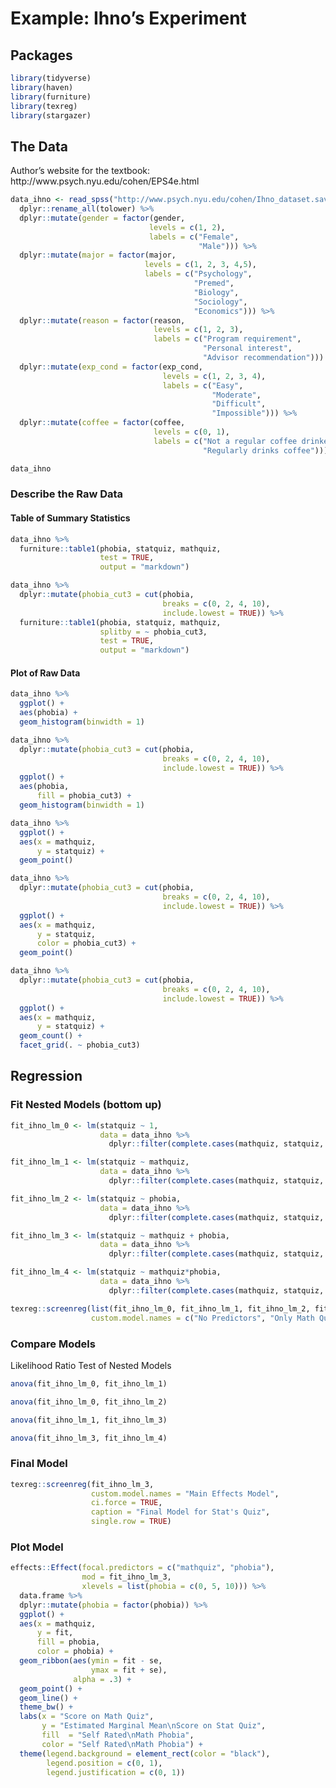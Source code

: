 # Example: Ihno's Experiment


## Packages

```{r, comment=FALSE, message=FALSE}
library(tidyverse)
library(haven)
library(furniture)
library(texreg)
library(stargazer)
```



## The Data


Author's website for the textbook: http://www.psych.nyu.edu/cohen/EPS4e.html 

```{r}
data_ihno <- read_spss("http://www.psych.nyu.edu/cohen/Ihno_dataset.sav") %>% 
  dplyr::rename_all(tolower) %>% 
  dplyr::mutate(gender = factor(gender, 
                               levels = c(1, 2),
                               labels = c("Female", 
                                          "Male"))) %>% 
  dplyr::mutate(major = factor(major, 
                              levels = c(1, 2, 3, 4,5),
                              labels = c("Psychology",
                                         "Premed",
                                         "Biology",
                                         "Sociology",
                                         "Economics"))) %>% 
  dplyr::mutate(reason = factor(reason,
                                levels = c(1, 2, 3),
                                labels = c("Program requirement",
                                           "Personal interest",
                                           "Advisor recommendation"))) %>% 
  dplyr::mutate(exp_cond = factor(exp_cond,
                                  levels = c(1, 2, 3, 4),
                                  labels = c("Easy",
                                             "Moderate",
                                             "Difficult",
                                             "Impossible"))) %>% 
  dplyr::mutate(coffee = factor(coffee,
                                levels = c(0, 1),
                                labels = c("Not a regular coffee drinker",
                                           "Regularly drinks coffee"))) 

data_ihno
```

### Describe the Raw Data

#### Table of Summary Statistics

```{r, results='asis'}
data_ihno %>% 
  furniture::table1(phobia, statquiz, mathquiz,
                    test = TRUE,
                    output = "markdown")
```



```{r, results='asis'}
data_ihno %>% 
  dplyr::mutate(phobia_cut3 = cut(phobia, 
                                  breaks = c(0, 2, 4, 10),
                                  include.lowest = TRUE)) %>% 
  furniture::table1(phobia, statquiz, mathquiz,
                    splitby = ~ phobia_cut3,
                    test = TRUE,
                    output = "markdown")
```




#### Plot of Raw Data

```{r}
data_ihno %>% 
  ggplot() +
  aes(phobia) +
  geom_histogram(binwidth = 1)
```


```{r}
data_ihno %>% 
  dplyr::mutate(phobia_cut3 = cut(phobia, 
                                  breaks = c(0, 2, 4, 10),
                                  include.lowest = TRUE)) %>% 
  ggplot() +
  aes(phobia,
      fill = phobia_cut3) +
  geom_histogram(binwidth = 1)
```



```{r}
data_ihno %>% 
  ggplot() +
  aes(x = mathquiz,
      y = statquiz) +
  geom_point()
```

```{r}
data_ihno %>% 
  dplyr::mutate(phobia_cut3 = cut(phobia, 
                                  breaks = c(0, 2, 4, 10),
                                  include.lowest = TRUE)) %>% 
  ggplot() +
  aes(x = mathquiz,
      y = statquiz,
      color = phobia_cut3) +
  geom_point()
```


```{r}
data_ihno %>% 
  dplyr::mutate(phobia_cut3 = cut(phobia, 
                                  breaks = c(0, 2, 4, 10),
                                  include.lowest = TRUE)) %>% 
  ggplot() +
  aes(x = mathquiz,
      y = statquiz) +
  geom_count() +
  facet_grid(. ~ phobia_cut3)
```


## Regression

### Fit Nested Models (bottom up)


```{r}
fit_ihno_lm_0 <- lm(statquiz ~ 1,
                    data = data_ihno %>% 
                      dplyr::filter(complete.cases(mathquiz, statquiz, phobia)))

fit_ihno_lm_1 <- lm(statquiz ~ mathquiz,
                    data = data_ihno %>% 
                      dplyr::filter(complete.cases(mathquiz, statquiz, phobia)))

fit_ihno_lm_2 <- lm(statquiz ~ phobia,
                    data = data_ihno %>% 
                      dplyr::filter(complete.cases(mathquiz, statquiz, phobia)))

fit_ihno_lm_3 <- lm(statquiz ~ mathquiz + phobia,
                    data = data_ihno %>% 
                      dplyr::filter(complete.cases(mathquiz, statquiz, phobia)))

fit_ihno_lm_4 <- lm(statquiz ~ mathquiz*phobia,
                    data = data_ihno %>% 
                      dplyr::filter(complete.cases(mathquiz, statquiz, phobia)))

texreg::screenreg(list(fit_ihno_lm_0, fit_ihno_lm_1, fit_ihno_lm_2, fit_ihno_lm_3, fit_ihno_lm_4),
                  custom.model.names = c("No Predictors", "Only Math Quiz", "Only Phobia", "Both IVs", "Add Interaction"))
```

### Compare Models

Likelihood Ratio Test of Nested Models

```{r}
anova(fit_ihno_lm_0, fit_ihno_lm_1)
```


```{r}
anova(fit_ihno_lm_0, fit_ihno_lm_2)
```


```{r}
anova(fit_ihno_lm_1, fit_ihno_lm_3)
```


```{r}
anova(fit_ihno_lm_3, fit_ihno_lm_4)
```


### Final Model

```{r}
texreg::screenreg(fit_ihno_lm_3,
                  custom.model.names = "Main Effects Model",
                  ci.force = TRUE,
                  caption = "Final Model for Stat's Quiz",
                  single.row = TRUE)
```


### Plot Model

```{r, fig.cap="Illustration of the effects of the background math quiz score and self-rated math phobia on the baseline statistics quiz. Confidence bands represent one standard error from the mean."}
effects::Effect(focal.predictors = c("mathquiz", "phobia"),
                mod = fit_ihno_lm_3,
                xlevels = list(phobia = c(0, 5, 10))) %>% 
  data.frame %>% 
  dplyr::mutate(phobia = factor(phobia)) %>% 
  ggplot() +
  aes(x = mathquiz,
      y = fit,
      fill = phobia,
      color = phobia) +
  geom_ribbon(aes(ymin = fit - se, 
                  ymax = fit + se),
              alpha = .3) +
  geom_point() +
  geom_line() +
  theme_bw() +
  labs(x = "Score on Math Quiz",
       y = "Estimated Marginal Mean\nScore on Stat Quiz",
       fill  = "Self Rated\nMath Phobia",
       color = "Self Rated\nMath Phobia") +
  theme(legend.background = element_rect(color = "black"),
        legend.position = c(0, 1),
        legend.justification = c(0, 1))
```






















